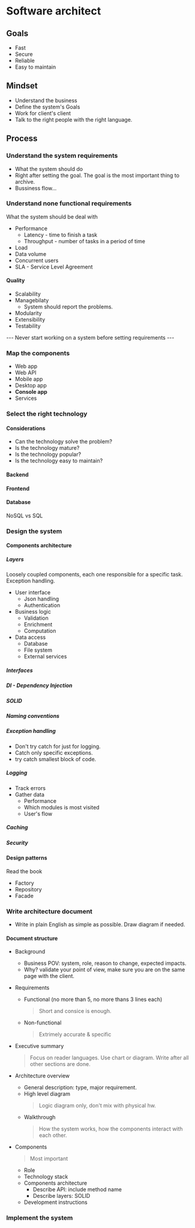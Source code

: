 # Software architect

## Goals

-   Fast
-   Secure
-   Reliable
-   Easy to maintain

## Mindset

-   Understand the business
-   Define the system's Goals
-   Work for client's client
-   Talk to the right people with the right language.

## Process

### Understand the system requirements

-   What the system should do
-   Right after setting the goal. The goal is the most important thing to archive.
-   Bussiness flow...

### Understand none functional requirements

What the system should be deal with

-   Performance
    -   Latency - time to finish a task
    -   Throughput - number of tasks in a period of time
-   Load
-   Data volume
-   Concurrent users
-   SLA - Service Level Agreement

#### Quality

-   Scalability
-   Managebilaty
    -   System should report the problems.
-   Modularity
-   Extensibility
-   Testability

--- Never start working on a system before setting requirements ---

### Map the components

-   Web app
-   Web API
-   Mobile app
-   Desktop app
-   **Console app**
-   Services

### Select the right technology

#### Considerations

-   Can the technology solve the problem?
-   Is the technology mature?
-   Is the technology popular?
-   Is the technology easy to maintain?

#### Backend

#### Frontend

#### Database

NoSQL vs SQL

### Design the system

#### Components architecture

##### Layers

Loosely coupled components, each one responsible for a specific task.
Exception handling.

-   User interface
    -   Json handling
    -   Authentication
-   Business logic
    -   Validation
    -   Enrichment
    -   Computation
-   Data access
    -   Database
    -   File system
    -   External services

##### Interfaces

##### DI - Dependency Injection

##### SOLID

##### Naming conventions

##### Exception handling

-   Don't try catch for just for logging.
-   Catch only specific exceptions.
-   try catch smallest block of code.

##### Logging

-   Track errors
-   Gather data
    -   Performance
    -   Which modules is most visited
    -   User's flow

##### Caching

##### Security

#### Design patterns

Read the book

-   Factory
-   Repository
-   Facade

### Write architecture document

-   Write in plain English as simple as possible. Draw diagram if needed.

#### Document structure

-   Background
    -   Business POV: system, role, reason to change, expected impacts.
    -   Why? validate your point of view, make sure you are on the same page with the client.
-   Requirements

    -   Functional (no more than 5, no more thans 3 lines each)
        > Short and consice is enough.
    -   Non-functional
        > Extrimely accurate & specific

-   Executive summary
    > Focus on reader languages. Use chart or diagram. Write after all other sections are done.
-   Architecture overview

    -   General description: type, major requirement.
    -   High level diagram
        > Logic diagram only, don't mix with physical hw.
    -   Walkthrough
        > How the system works, how the components interact with each other.

-   Components
    > Most important
    -   Role
    -   Technology stack
    -   Components architecture
        -   Describe API: include method name
        -   Describe layers: SOLID
    -   Development instructions

### Implement the system
